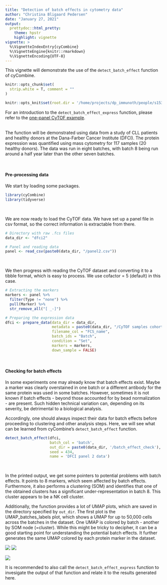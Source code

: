 ```yaml
---
title: "Detection of batch effects in cytometry data"
author: "Christina Bligaard Pedersen"
date: "January 27, 2021"
output: 
  prettydoc::html_pretty:
    theme: hpstr
    highlight: vignette
vignette: >
  %\VignetteIndexEntry{cyCombine}
  %\VignetteEngine{knitr::rmarkdown}
  %\VignetteEncoding{UTF-8}
---
```


This vignette will demonstrate the use of the `detect_batch_effect` function of cyCombine.


```r
knitr::opts_chunk$set(
  strip.white = T, comment = ""
)

knitr::opts_knit$set(root.dir = '/home/projects/dp_immunoth/people/s153398/cyCombine/_data/')

```

For an introduction to the `detect_batch_effect_express` function, please refer to the [one-panel CyTOF example](https://htmlpreview.github.io/?https://github.com/shdam/cyCombine/blob/master/vignettes/CyTOF_1panel.html).

<br>
The function will be demonstrated using data from a study of CLL patients and healthy donors at the Dana-Farber Cancer Institute (DFCI). The protein expression was quantified using mass cytometry for 117 samples (20 healthy donors). The data was run in eight batches, with batch 8 being run around a half year later than the other seven batches. 


<br>

#### Pre-processing data

We start by loading some packages.

```r
library(cyCombine)
library(tidyverse)

```


<br>

We are now ready to load the CyTOF data. We have set up a panel file in csv format, so the correct information is extractable from there.

```r
# Directory with raw .fcs files
data_dir <- "dfci2"

# Panel and reading data
panel <- read_csv(paste0(data_dir, "/panel2.csv"))

```

<br>

We then progress with reading the CyTOF dataset and converting it to a tibble format, which is easy to process. We use cofactor = 5 (default) in this case.


```r
# Extracting the markers
markers <- panel %>%
  filter(Type != "none") %>%
  pull(Marker) %>%
  str_remove_all("[ _-]")

# Preparing the expression data
dfci <- prepare_data(data_dir = data_dir,
                     metadata = paste0(data_dir, "/CyTOF samples cohort.xlsx"),
                     filename_col = "FCS_name",
                     batch_ids = "Batch",
                     condition = "Set",
                     markers = markers,
                     down_sample = FALSE)

```

<br>

#### Checking for batch effects
In some experiments one may already know that batch effects exist. Maybe a marker was clearly overstained in one batch or a different antibody for the same protein was used in some batches. However, sometimes it is not known if batch effects - beyond those accounted for by bead normalization - are present. Such hidden technical variation can, depending on its severity, be detrimental to a biological analysis. 

Accordingly, one should always inspect their data for batch effects before proceeding to clustering and other analysis steps. Here, we will see what can be learned from cyCombine's `detect_batch_effect` function.

```r
detect_batch_effect(dfci,
                    batch_col = 'batch',
                    out_dir = paste0(data_dir, '/batch_effect_check'), 
                    seed = 434,
                    name = 'DFCI panel 2 data')

```
<br>

In the printed output, we get some pointers to potential problems with batch effects. It points to 8 markers, which seem affected by batch effects. Furthermore, it also performs a clustering (SOM) and identifies that one of the obtained clusters has a significant under-representation in batch 8. This cluster appears to be a NK cell cluster. 


Additionally, the function provides a lot of UMAP plots, which are saved in the directory specified by `out_dir`. The first plot is the UMAP_batches_labels plot, which shows a UMAP for up to 50,000 cells across the batches in the dataset. One UMAP is colored by batch - another by SOM node (=cluster). While this might be tricky to decipher, it can be a good starting point for understanding the potential batch effects. It further generates the same UMAP colored by each protein marker in the dataset. 

![](images/UMAP_batches_labels.png)
![](images/UMAP_batches_labelsCD56.png)

![](images/UMAP_batches_labelsCD16.png)

It is recommended to also call the `detect_batch_effect_express` function to invesigate the output of that function and relate it to the results generated here.
<br>

